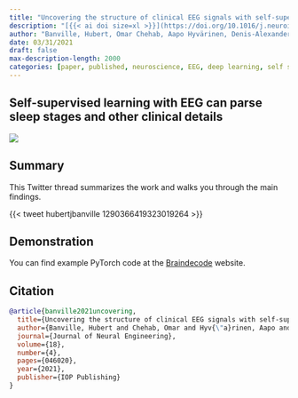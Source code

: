 ```yaml
---
title: "Uncovering the structure of clinical EEG signals with self-supervised learning"
description: "[{{< ai doi size=xl >}}](https://doi.org/10.1016/j.neuroimage.2022.119521) [{{< bi file-pdf size=1.5em >}}](https://arxiv.org/pdf/2007.16104)"
author: "Banville, Hubert, Omar Chehab, Aapo Hyvärinen, Denis-Alexander Engemann, and Alexandre Gramfort."
date: 03/31/2021
draft: false
max-description-length: 2000
categories: [paper, published, neuroscience, EEG, deep learning, self supervised]
---
```


## Self-supervised learning with EEG can parse sleep stages and other clinical details

![](https://cfn-live-content-bucket-iop-org.s3.amazonaws.com/journals/1741-2552/18/4/046020/revision3/jneabca18f4_hr.jpg?AWSAccessKeyId=AKIAYDKQL6LTV7YY2HIK&Expires=1687293515&Signature=qr54ai7k0riVTVpZBZoKbYZAbn0%3D)

## Summary

This Twitter thread summarizes the work and walks you through the main findings.

{{< tweet hubertjbanville 1290366419323019264 >}}

## Demonstration

You can find example PyTorch code at the [Braindecode](https://braindecode.org/stable/auto_examples/plot_relative_positioning.html) website.

## Citation

```bibtex
@article{banville2021uncovering,
  title={Uncovering the structure of clinical EEG signals with self-supervised learning},
  author={Banville, Hubert and Chehab, Omar and Hyv{\"a}rinen, Aapo and Engemann, Denis-Alexander and Gramfort, Alexandre},
  journal={Journal of Neural Engineering},
  volume={18},
  number={4},
  pages={046020},
  year={2021},
  publisher={IOP Publishing}
}
```